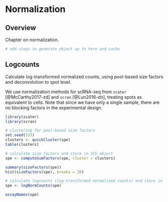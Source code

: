 # Normalization {#normalization}


## Overview

Chapter on normalization.

```r
# add steps to generate object up to here and cache
```



## Logcounts

Calculate log-transformed normalized counts, using pool-based size factors and deconvolution to spot level.

We use normalization methods for scRNA-seq from `scater` [@McCarthy2017-zd] and `scran` [@Lun2016-dn], treating spots as equivalent to cells. Note that since we have only a single sample, there are no blocking factors in the experimental design.

```r
library(scater)
library(scran)

# clustering for pool-based size factors
set.seed(123)
clusters <- quickCluster(spe)
table(clusters)

# calculate size factors and store in SCE object
spe <- computeSumFactors(spe, cluster = clusters)

summary(sizeFactors(spe))
hist(sizeFactors(spe), breaks = 20)

# calculate logcounts (log-transformed normalized counts) and store in SCE object
spe <- logNormCounts(spe)

assayNames(spe)
```


